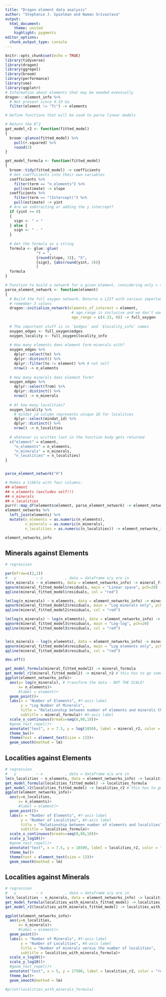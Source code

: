 ```yaml
---
title: "Dragon element data analysis"
author: "Stephanie J. Spielman and Naman Srivastava"
output: 
  html_document:
    theme: united
    highlight: pygments
editor_options: 
  chunk_output_type: console
---
```


```r
knitr::opts_chunk$set(echo = TRUE)
library(tidyverse)
library(dragon)
library(ggrepel)
library(broom)
library(performance)
library(see)
library(qqplotr)
# Information about elements that may be needed eventually
dragon:::element_info %>%
  # Not present since 4.33 Ga
  filter(element != "Tc") -> elements
```

```r
# Define functions that will be used to parse linear models

# Return the R^2
get_model_r2 <- function(fitted_model)
{
  broom::glance(fitted_model) %>%
    pull(r.squared) %>%
    round(3)
}

get_model_formula <- function(fitted_model)
{
  broom::tidy(fitted_model) -> coefficients
  # Get coefficients into their own variables
  coefficients %>%
    filter(term == "n_elements") %>%
    pull(estimate) -> slope
  coefficients %>%
    filter(term == "(Intercept)") %>%
    pull(estimate) -> yint
  # Are we subtracting or adding the y intercept?
  if (yint >= 0)
  {
    sign <- " + "
  } else {
    sign <- " - "
  }
  
  # Get the formula as a string
  formula <- glue::glue(
              "Y = ",
              {round(slope, 3)}, "X", 
              {sign}, {abs(round(yint, 3))}
              )
  formula
}
```

```r
# Function to build a network for a given element, considering only < 4.34 Ga
parse_element_network <- function(element)
{
  # Build the full oxygen network. Returns a LIST with various important stuff.
  # remember 3 colons
  dragon::initialize_network(elements_of_interest = element, 
                              # age_range is inclusive and we don't want =4.34, so this is hopefully good enough.
                              age_range = c(4.33, 0)) -> full_oxygen
  
  # The important stuff is in `$edges` and `$locality_info` names
  oxygen_edges <- full_oxygen$edges 
  oxygen_locality <- full_oxygen$locality_info 
  
  # How many elements does element form minerals with?
  oxygen_edges %>%
    dplyr::select(to) %>%
    dplyr::distinct() %>%
    dplyr::filter(to != element) %>% # not self
    nrow() -> n_elements
  
  # How many minerals does element form?
  oxygen_edges %>%
    dplyr::select(from) %>%
    dplyr::distinct() %>%
    nrow() -> n_minerals
  
  # At how many localities? 
  oxygen_locality %>%
    # mindat_id column represents unique ID for localities
    dplyr::select(mindat_id) %>%
    dplyr::distinct() %>%
    nrow() -> n_localities
  
  # whatever is written last in the function body gets returned
  c("element" = element,
    "n_elements" = n_elements,
    "n_minerals" = n_minerals,
    "n_localities" = n_localities)
}


parse_element_network("H")

```


```r
# Makes a tibble with four columns:
## element
## n_elements (excludes self!!)
## n_minerals
## n_localities
purrr::map_df(elements$element, parse_element_network) -> element_networks
element_networks %>%
  left_join(elements) %>%
  mutate(n_elements = as.numeric(n_elements),
         n_minerals = as.numeric(n_minerals),
         n_localities = as.numeric(n_localities)) -> element_networks_info

element_networks_info
```

## Minerals against Elements 
```r
# regression

par(mfrow=c(2,2))
#   y         ~ x          , data = dataframe x/y are in
lm(n_minerals ~ n_elements, data = element_networks_info) -> mineral_fitted_model
qqnorm(mineral_fitted_model$residuals, main = "Linear space", pch=20) 
qqline(mineral_fitted_model$residuals, col = "red") 

lm(log(n_minerals) ~ n_elements, data = element_networks_info) -> mineral_fitted_model2
qqnorm(mineral_fitted_model2$residuals, main = "Log minerals only", pch=20) 
qqline(mineral_fitted_model2$residuals, col = "red")

lm(log(n_minerals) ~ log(n_elements), data = element_networks_info) -> mineral_fitted_model3
qqnorm(mineral_fitted_model3$residuals, main = "Log-log", pch=20) 
qqline(mineral_fitted_model3$residuals, col = "red")


lm(n_minerals ~ log(n_elements), data = element_networks_info) -> mineral_fitted_model4
qqnorm(mineral_fitted_model4$residuals, main = "Log elements only", pch=20) 
qqline(mineral_fitted_model4$residuals, col = "red")

dev.off()
```

```r

get_model_formula(mineral_fitted_model2) -> mineral_formula
get_model_r2(mineral_fitted_model2) -> mineral_r2 # this has to go somewhere??? 
ggplot(element_networks_info)+
  aes(y= log(n_minerals), # transform the data - NOT THE SCALE!
      x= n_elements)+
      #label = element)+
  geom_point()+
  labs(x = "Number of Elements", #Y-axis label
       y = "Log Number of Minerals", 
       title = "Relationship between number of elements and minerals they form", 
       subtitle = mineral_formula)+ #X-axis label
  scale_x_continuous(breaks=seq(0,80,10))+
  #geom_text_repel()+
  annotate("text", x = 7.5, y = log(1850), label = mineral_r2, color = "red")+
  theme_bw()+
  theme(text = element_text(size = 13))+
  geom_smooth(method = lm)

```

## Localities against Elements
```r
# regression
#   y         ~ x          , data = dataframe x/y are in
lm(n_localities ~ n_elements, data = element_networks_info) -> localities_fitted_model
get_model_formula(localities_fitted_model) -> localities_formula
get_model_r2(localities_fitted_model) -> localities_r2 # this has to go somewhere??? 
ggplot(element_networks_info)+
  aes(y=n_localities,
      x= n_elements)+
      #label = element)+
  geom_point()+
  labs(x = "Number of Elements", #Y-axis label
       y = "Number of Localities", #X-axis label
       title = "Relationship between number of elements and localities", 
       subtitle = localities_formula)+ 
  scale_x_continuous(breaks=seq(0,80,10))+
  scale_y_log10()+
  #geom_text_repel()+
  annotate("text", x = 7.5, y = 18500, label = localities_r2, color = "red")+
  theme_bw()+
  theme(text = element_text(size = 13))+
  geom_smooth(method = lm)

```

## Localities against Minerals
```r
# regression
#   y         ~ x          , data = dataframe x/y are in
lm(n_localities ~ n_minerals, data = element_networks_info) -> localities_with_minerals_fitted_model
get_model_formula(localities_with_minerals_fitted_model) -> localities_with_minerals_formula
get_model_r2(localities_with_minerals_fitted_model) -> localities_with_minerals_r2

ggplot(element_networks_info)+
  aes(y=n_localities,
      x= n_minerals)+
      #label = element)+
  geom_point()+
  labs(x = "Number of Minerals", #Y-axis label
       y = "Number of Localities", #X-axis label
       title = "Number of minerals versus the number of localities", 
       subtitle = localities_with_minerals_formula)+ 
  scale_x_log10()+
  scale_y_log10()+
  #geom_text_repel()+
  annotate("text", x = 5, y = 17500, label = localities_r2, color = "red")+
  theme_bw()+
  geom_smooth(method = lm)

#print(localities_with_minerals_formula)

```


